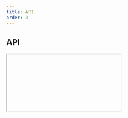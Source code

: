 ```yaml
---
title: API
order: 3
---
```



## API

<Iframe url="/apis/FileDownload.html" />

## Setup

There are 2 ways to initialise the component.

### Automatic

Add `data-ecl-auto-init="FileDownload"` attribute to component's markup:

```html
<div class="ecl-file" data-ecl-file data-ecl-auto-init="FileDownload">...</div>
```

Use the `ECL` library's `autoInit()` (`ECL.autoInit()`) when your page is ready or other custom event you want to hook onto.

### Manual

Get target element, create an instance and invoke `init()`.

Given you have 1 element with an attribute `data-ecl-file` on the page:

```js
var elt = document.querySelector('[data-ecl-file]');
var file = new ECL.FileDownload(elt);
file.init();
```

### Retrieve an existing instance

If an existing instance needs to be updated, it can be retrieved this way:

```js
var elt = document.querySelector('[data-ecl-file]');
var instance = ECL.components.get(elt);
```

To update an existing instance, you can run `destroy()` and `init()` on this instance, like this:

```
instance.destroy();
instance.init();
```
